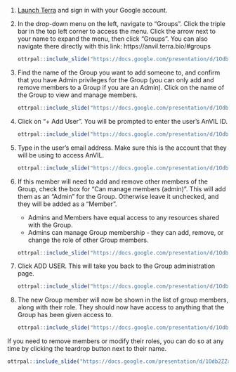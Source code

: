 1. [Launch Terra](https://anvil.terra.bio/#workspaces) and sign in with your Google account.

1. In the drop-down menu on the left, navigate to "Groups". Click the triple bar in the top left corner to access the menu. Click the arrow next to your name to expand the menu, then click "Groups".  You can also navigate there directly with this link: https://anvil.terra.bio/#groups

    ```r
ottrpal::include_slide("https://docs.google.com/presentation/d/1Odb2ZZrdxyzFtw-9kBck7j8XbNVriI84xm-fPN1fpIM/edit#slide=id.g116f8d759be_0_2")
    ```

1. Find the name of the Group you want to add someone to, and confirm that you have Admin privileges for the Group (you can only add and remove members to a Group if you are an Admin).  Click on the name of the Group to view and manage members.

    ```r
ottrpal::include_slide("https://docs.google.com/presentation/d/1Odb2ZZrdxyzFtw-9kBck7j8XbNVriI84xm-fPN1fpIM/edit#slide=id.g1bbb904ed85_0_0")
    ```

1. Click on "+ Add User". You will be prompted to enter the user’s AnVIL ID.

    ```r
ottrpal::include_slide("https://docs.google.com/presentation/d/1Odb2ZZrdxyzFtw-9kBck7j8XbNVriI84xm-fPN1fpIM/edit#slide=id.g1d86dfc306c_0_0")
    ```

1. Type in the user’s email address.  Make sure this is the account that they will be using to access AnVIL.

    ```r
ottrpal::include_slide("https://docs.google.com/presentation/d/1Odb2ZZrdxyzFtw-9kBck7j8XbNVriI84xm-fPN1fpIM/edit#slide=id.g1d86dfc306c_0_12")
    ```

1. If this member will need to add and remove other members of the Group, check the box for "Can manage members (admin)".  This will add them as an "Admin" for the Group.  Otherwise leave it unchecked, and they will be added as a "Member".
     - Admins and Members have equal access to any resources shared with the Group.
     - Admins can manage Group membership - they can add, remove, or change the role of other Group members.

    ```r
ottrpal::include_slide("https://docs.google.com/presentation/d/1Odb2ZZrdxyzFtw-9kBck7j8XbNVriI84xm-fPN1fpIM/edit#slide=id.g1d86dfc306c_0_19")
    ```

1. Click ADD USER. This will take you back to the Group administration page.

    ```r
ottrpal::include_slide("https://docs.google.com/presentation/d/1Odb2ZZrdxyzFtw-9kBck7j8XbNVriI84xm-fPN1fpIM/edit#slide=id.g1d86dfc306c_0_25")
    ```
    
1. The new Group member will now be shown in the list of group members, along with their role.  They should now have access to anything that the Group has been given access to.

    ```r
ottrpal::include_slide("https://docs.google.com/presentation/d/1Odb2ZZrdxyzFtw-9kBck7j8XbNVriI84xm-fPN1fpIM/edit#slide=id.g1d86dfc306c_0_38")
    ```

If you need to remove members or modify their roles, you can do so at any time by clicking the teardrop button next to their name.

```r
ottrpal::include_slide("https://docs.google.com/presentation/d/1Odb2ZZrdxyzFtw-9kBck7j8XbNVriI84xm-fPN1fpIM/edit#slide=id.g1d86dfc306c_0_32")
```
